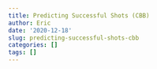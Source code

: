 ```yaml
---
title: Predicting Successful Shots (CBB)
author: Eric
date: '2020-12-18'
slug: predicting-successful-shots-cbb
categories: []
tags: []
---
```

